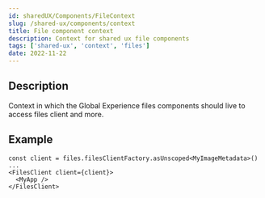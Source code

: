 ```yaml
---
id: sharedUX/Components/FileContext
slug: /shared-ux/components/context
title: File component context
description: Context for shared ux file components
tags: ['shared-ux', 'context', 'files']
date: 2022-11-22
---
```


## Description

Context in which the Global Experience files components should live to access files client and more.

## Example

```tsx
const client = files.filesClientFactory.asUnscoped<MyImageMetadata>()
...
<FilesClient client={client}>
  <MyApp />
</FilesClient>
```